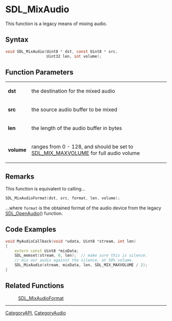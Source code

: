 = SDL_MixAudio =

This function is a legacy means of mixing audio.

== Syntax ==

<syntaxhighlight lang='c'>
void SDL_MixAudio(Uint8 * dst, const Uint8 * src,
                  Uint32 len, int volume);
</syntaxhighlight>

== Function Parameters ==

{|
|'''dst'''
|the destination for the mixed audio
|-
|'''src'''
|the source audio buffer to be mixed
|-
|'''len'''
|the length of the audio buffer in bytes
|-
|'''volume'''
|ranges from 0 - 128, and should be set to [[SDL_MIX_MAXVOLUME]] for full audio volume
|}

== Remarks ==

This function is equivalent to calling...

<syntaxhighlight lang='c'>
SDL_MixAudioFormat(dst, src, format, len, volume);
</syntaxhighlight>

...where <code>format</code> is the obtained format of the audio device
from the legacy [[SDL_OpenAudio]]() function.

== Code Examples ==

<syntaxhighlight lang='c++'>
void MyAudioCallback(void *udata, Uint8 *stream, int len)
{
    extern const Uint8 *mixData;
    SDL_memset(stream, 0, len);  // make sure this is silence.
    // mix our audio against the silence, at 50% volume.
    SDL_MixAudio(stream, mixData, len, SDL_MIX_MAXVOLUME / 2);
}
</syntaxhighlight>

== Related Functions ==

:[[SDL_MixAudioFormat]]

----
[[CategoryAPI]], [[CategoryAudio]]


